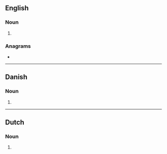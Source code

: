{{also|Campers}}
==English==

===Noun===
{{head|en|noun form}}

# {{plural of|en|camper}}

===Anagrams===
* {{anagrams|en|a=acemprs|scamper}}

----

==Danish==

===Noun===
{{head|da|noun form|g=c}}

# {{inflection of|da|camper||indef|gen|s}}

----

==Dutch==

===Noun===
{{head|nl|noun plural form}}

# {{plural of|nl|camper}}
